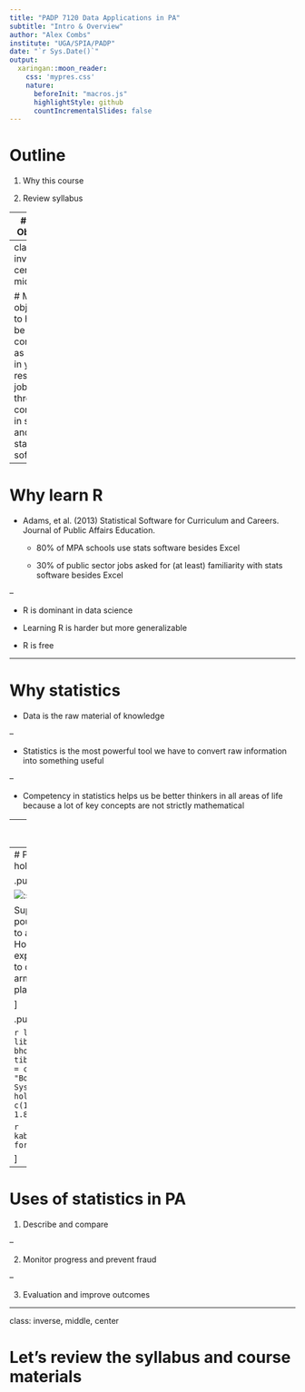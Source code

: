 ```yaml
---
title: "PADP 7120 Data Applications in PA"
subtitle: "Intro & Overview"
author: "Alex Combs"
institute: "UGA/SPIA/PADP"
date: "`r Sys.Date()`"
output:
  xaringan::moon_reader:
    css: 'mypres.css'
    nature:
      beforeInit: "macros.js"
      highlightStyle: github
      countIncrementalSlides: false
---
```

# Outline

1. Why this course

2. Review syllabus

---
# Course Objectives

![](Intro_Slides_files/proco.png)

<br>

- Both sides need to communicate

- We are always consuming statistics

- Producing helps you be a more conscientious consumer

---
class: inverse, center, middle

# My objective is to help you be as competitive as possible in your respective job markets through competency in statistics and statistical software.

---

# Why learn R

- Adams, et al. (2013) Statistical Software for Curriculum and Careers. Journal of Public Affairs Education.

  - 80% of MPA schools use stats software besides Excel
  
  - 30% of public sector jobs asked for (at least) familiarity with stats software besides Excel

--

- R is dominant in data science

- Learning R is harder but more generalizable

- R is free

---

# Why statistics

- Data is the raw material of knowledge

--

- Statistics is the most powerful tool we have to convert raw information into something useful

--

- Competency in statistics helps us be better thinkers in all areas of life because a lot of key concepts are not strictly mathematical

---
class: inverse, center, middle

# Let's consider an example how statistics can help us think more good

---
# Planes and bullet holes

.pull-left[

![:scale 75%](Intro_Slides_files/plane.png)

Suppose we had 100 pounds/kg of armor to add to each plane. How would you explain the best way to distribute that armor around the plane?

]

.pull-right[

```r
library(tidyverse)
library(knitr)
bholes <- tibble(plane_section = c("Engine", "Body", "Fuel System", "Wings"),
                      holes_per_sqft = c(1.11, 1.73, 1.55, 1.8))
```

```r
kable(head(bholes), format = 'html')
```

]

---
# Uses of statistics in PA

1. Describe and compare

--

2. Monitor progress and prevent fraud

--

3. Evaluation and improve outcomes

---
class: inverse, middle, center

# Let's review the syllabus and course materials

